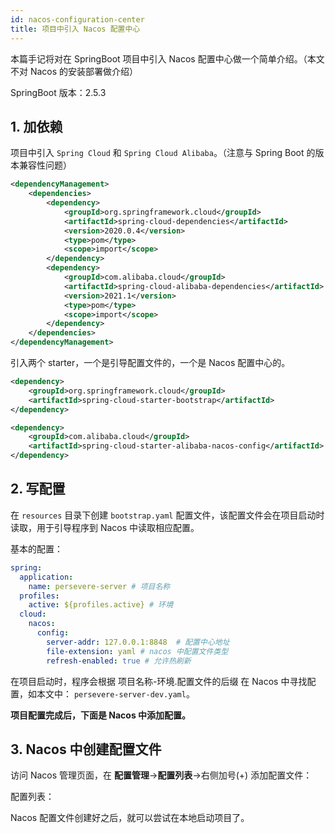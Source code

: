 ```yaml
---
id: nacos-configuration-center
title: 项目中引入 Nacos 配置中心
---
```


<ArticleCreation createDate="2021-12-12" />

<TipBox>
本篇手记将对在 SpringBoot 项目中引入 Nacos 配置中心做一个简单介绍。（本文不对 Nacos 的安装部署做介绍）
</TipBox>

SpringBoot 版本：2.5.3

## 1. 加依赖

项目中引入 `Spring Cloud` 和 `Spring Cloud Alibaba`。（注意与 Spring Boot 的版本兼容性问题）

```xml
<dependencyManagement>
    <dependencies>
        <dependency>
            <groupId>org.springframework.cloud</groupId>
            <artifactId>spring-cloud-dependencies</artifactId>
            <version>2020.0.4</version>
            <type>pom</type>
            <scope>import</scope>
        </dependency>
        <dependency>
            <groupId>com.alibaba.cloud</groupId>
            <artifactId>spring-cloud-alibaba-dependencies</artifactId>
            <version>2021.1</version>
            <type>pom</type>
            <scope>import</scope>
        </dependency>
    </dependencies>
</dependencyManagement>
```

引入两个 starter，一个是引导配置文件的，一个是 Nacos 配置中心的。

```xml
<dependency>
    <groupId>org.springframework.cloud</groupId>
    <artifactId>spring-cloud-starter-bootstrap</artifactId>
</dependency>

<dependency>
    <groupId>com.alibaba.cloud</groupId>
    <artifactId>spring-cloud-starter-alibaba-nacos-config</artifactId>
</dependency>
```

## 2. 写配置

在 `resources` 目录下创建 `bootstrap.yaml` 配置文件，该配置文件会在项目启动时读取，用于引导程序到 Nacos 中读取相应配置。

<ImgBox src="https://images.shiguangping.com//imgs/20211211231415.png" width="100%" />

基本的配置：

```yaml
spring:
  application:
    name: persevere-server # 项目名称
  profiles:
    active: ${profiles.active} # 环境
  cloud:
    nacos:
      config:
        server-addr: 127.0.0.1:8848  # 配置中心地址
        file-extension: yaml # nacos 中配置文件类型
        refresh-enabled: true # 允许热刷新
```

在项目启动时，程序会根据 项目名称-环境.配置文件的后缀 在 Nacos 中寻找配置，如本文中： `persevere-server-dev.yaml`。

**项目配置完成后，下面是 Nacos 中添加配置。**

## 3. Nacos 中创建配置文件

访问 Nacos 管理页面，在 **配置管理**->**配置列表**->右侧加号(+) 添加配置文件：

<ImgBox src="https://images.shiguangping.com//imgs/20211211230746.png" width="100%" />

配置列表：

<ImgBox src="https://images.shiguangping.com//imgs/20211211232116.png" width="100%" />

Nacos 配置文件创建好之后，就可以尝试在本地启动项目了。